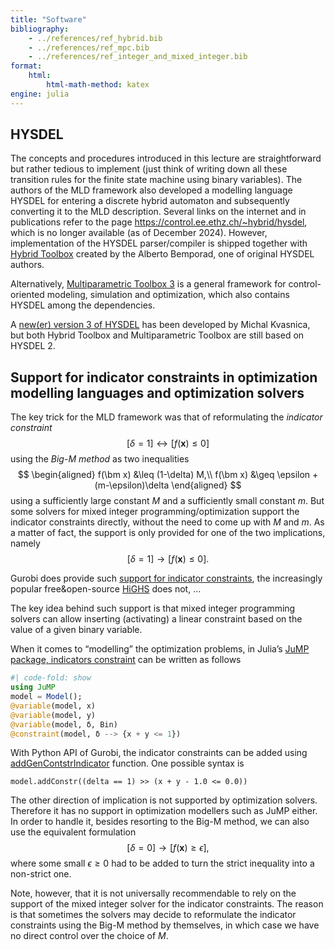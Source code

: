 ```yaml
---
title: "Software"
bibliography: 
    - ../references/ref_hybrid.bib
    - ../references/ref_mpc.bib
    - ../references/ref_integer_and_mixed_integer.bib
format:
    html:
        html-math-method: katex
engine: julia
---
```


## HYSDEL

The concepts and procedures introduced in this lecture are straightforward but rather tedious to implement (just think of writing down all these transition rules for the finite state machine using binary variables). The authors of the MLD framework also developed a modelling language HYSDEL for entering a discrete hybrid automaton and subsequently converting it to the MLD description. Several links on the internet and in publications refer to the page [https://control.ee.ethz.ch/~hybrid/hysdel](https://control.ee.ethz.ch/~hybrid/hysdel), which is no longer available (as of December 2024). However, implementation of the HYSDEL parser/compiler is shipped together with [Hybrid Toolbox](https://cse.lab.imtlucca.it/~bemporad/hybrid/toolbox/) created by the Alberto Bemporad, one of original HYSDEL authors. 

Alternatively, [Multiparametric Toolbox 3](https://www.mpt3.org/) is a general framework for control-oriented modeling, simulation and optimization, which also contains HYSDEL among the dependencies.

A [new(er) version 3 of HYSDEL](https://www.uiam.sk/~kvasnica/hysdel3/) has been developed by Michal Kvasnica, but both Hybrid Toolbox and Multiparametric Toolbox are still based on HYSDEL 2.

## Support for indicator constraints in optimization modelling languages and optimization solvers

The key trick for the MLD framework was that of reformulating the *indicator constraint*
$$
[\delta = 1] \leftrightarrow [f(\bm x) \leq 0]
$$ 
using the *Big-M method* as two inequalities
$$
\begin{aligned}
f(\bm x) &\leq (1-\delta) M,\\
f(\bm x) &\geq \epsilon + (m-\epsilon)\delta
\end{aligned}
$$
using a sufficiently large constant $M$ and a sufficiently small constant $m$. But some solvers for mixed integer programming/optimization support the indicator constraints directly, without the need to come up with $M$ and $m$. As a matter of fact, the support is only provided for one of the two implications, namely
$$
[\delta = 1] \rightarrow [f(\bm x) \leq 0].
$$ 

Gurobi does provide such [support for indicator constraints](https://docs.gurobi.com/projects/optimizer/en/current/concepts/modeling/constraints.html#simple-constraints), the increasingly popular free&open-source [HiGHS](https://highs.dev) does not, ... 

The key idea behind such support is that mixed integer programming solvers can allow inserting (activating) a linear constraint based on the value of a given binary variable.

When it comes to "modelling" the optimization problems, in Julia's [JuMP package, indicators constraint](https://jump.dev/JuMP.jl/stable/manual/constraints/#Indicator-constraints) can be written as follows

``` julia
#| code-fold: show
using JuMP
model = Model();
@variable(model, x)
@variable(model, y)
@variable(model, δ, Bin)
@constraint(model, δ --> {x + y <= 1})
```

With Python API of Gurobi, the indicator constraints can be added using [addGenContstrIndicator](https://docs.gurobi.com/projects/optimizer/en/current/reference/python/model.html#Model.addGenConstrIndicator) function. One possible syntax is 
```
model.addConstr((delta == 1) >> (x + y - 1.0 <= 0.0))
```

The other direction of implication is not supported by optimization solvers. Therefore it has no support in optimization modellers such as JuMP either. In order to handle it, besides resorting to the Big-M method, we can also use the equivalent formulation
$$
[\delta = 0] \rightarrow [f(\bm x) \geq \epsilon], 
$$
where some small $\epsilon \geq 0$ had to be added to turn the strict inequality into a non-strict one.

Note, however, that it is not universally recommendable to rely on the support of the mixed integer solver for the indicator constraints. The reason is that sometimes the solvers may decide to reformulate the indicator constraints using the Big-M method by themselves, in which case we have no direct control over the choice of $M$.  